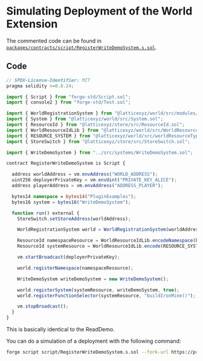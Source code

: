# Simulating Deployment of the World Extension

The commented code can be found in [`packages/contracts/script/RegisterWriteDemoSystem.s.sol`](https://github.com/primodiumxyz/developer/tree/main/examples/WriteDemo/packages/contracts/script/RegisterWriteDemoSystem.s.sol).

## Code

```ts mud.config.ts
// SPDX-License-Identifier: MIT
pragma solidity >=0.8.24;

import { Script } from "forge-std/Script.sol";
import { console2 } from "forge-std/Test.sol";

import { WorldRegistrationSystem } from "@latticexyz/world/src/modules/init/implementations/WorldRegistrationSystem.sol";
import { System } from "@latticexyz/world/src/System.sol";
import { ResourceId } from "@latticexyz/store/src/ResourceId.sol";
import { WorldResourceIdLib } from "@latticexyz/world/src/WorldResourceId.sol";
import { RESOURCE_SYSTEM } from "@latticexyz/world/src/worldResourceTypes.sol";
import { StoreSwitch } from "@latticexyz/store/src/StoreSwitch.sol";

import { WriteDemoSystem } from "../src/systems/WriteDemoSystem.sol";

contract RegisterWriteDemoSystem is Script {

  address worldAddress = vm.envAddress("WORLD_ADDRESS");
  uint256 deployerPrivateKey = vm.envUint("PRIVATE_KEY_ALICE");
  address playerAddress = vm.envAddress("ADDRESS_PLAYER");

  bytes14 namespace = bytes14("PluginExamples");
  bytes16 system = bytes16("WriteDemoSystem");

  function run() external {
    StoreSwitch.setStoreAddress(worldAddress);

    WorldRegistrationSystem world = WorldRegistrationSystem(worldAddress);

    ResourceId namespaceResource = WorldResourceIdLib.encodeNamespace(bytes14(namespace));
    ResourceId systemResource = WorldResourceIdLib.encode(RESOURCE_SYSTEM, namespace, system);

    vm.startBroadcast(deployerPrivateKey);

    world.registerNamespace(namespaceResource);

    WriteDemoSystem writeDemoSystem = new WriteDemoSystem();

    world.registerSystem(systemResource, writeDemoSystem, true);
    world.registerFunctionSelector(systemResource, "buildIronMine()");

    vm.stopBroadcast();
  }
}
```

This is basically identical to the ReadDemo.

You can do a simulation of a deployment with the following command:

```bash
forge script script/RegisterWriteDemoSystem.s.sol --fork-url https://primodium-sepolia.rpc.caldera.xyz/http
```
